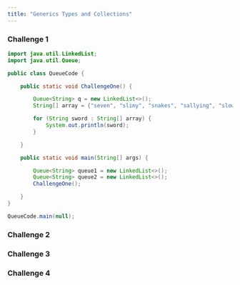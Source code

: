 ```yaml
---
title: "Generics Types and Collections"
---
```


### Challenge 1

```java

import java.util.LinkedList;
import java.util.Queue;

public class QueueCode {

    public static void ChallengeOne() {

        Queue<String> q = new LinkedList<>();
        String[] array = {"seven", "slimy", "snakes", "sallying", "slowly", "slithered", "southward"} 

        for (String sword : String[] array) {
            System.out.println(sword);
        }

    }

    public static void main(String[] args) {

        Queue<String> queue1 = new LinkedList<>();
        Queue<String> queue2 = new LinkedList<>();
        ChallengeOne();

    }
}

QueueCode.main(null);

```

### Challenge 2
### Challenge 3
### Challenge 4